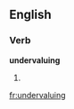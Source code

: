 ==English==

===Verb===
'''undervaluing'''

# {{present participle of|undervalue}}

[[fr:undervaluing]]